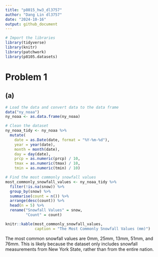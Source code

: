 ```yaml
---
title: "p8015_hw3_dl3757"
author: "Dang Lin dl3757"
date: "2024-10-16"
output: github_document
---
```


```r
# Import the libraries
library(tidyverse)
library(knitr)
library(patchwork)
library(p8105.datasets)
```

# Problem 1
## (a)
```r
# Load the data and convert data to the data frame
data("ny_noaa")
ny_noaa <- as.data.frame(ny_noaa)

# Clean the dataset 
ny_noaa_tidy <- ny_noaa %>%
  mutate(
    date = as.Date(date, format = "%Y-%m-%d"),
    year = year(date),
    month = month(date),
    day = day(date), 
    prcp = as.numeric(prcp) / 10, 
    tmax = as.numeric(tmax) / 10, 
    tmin = as.numeric(tmin) / 10)

# Find the most commonly snowfall values
most_commonly_snowfall_values <- ny_noaa_tidy %>% 
  filter(!is.na(snow)) %>% 
  group_by(snow) %>% 
  summarise(count = n()) %>% 
  arrange(desc(count)) %>% 
  head(n = 5) %>% 
  rename("Snowfall Values" = snow, 
         "Count" = count)

knitr::kable(most_commonly_snowfall_values, 
             caption = "The Most Commonly Snowfall Values (mm)")
```

The most common snowfall values are 0mm, 25mm, 13mm, 51mm, and 76mm. This is likely because the dataset only includes snowfall measurements from New York State, rather than from the entire nation.

